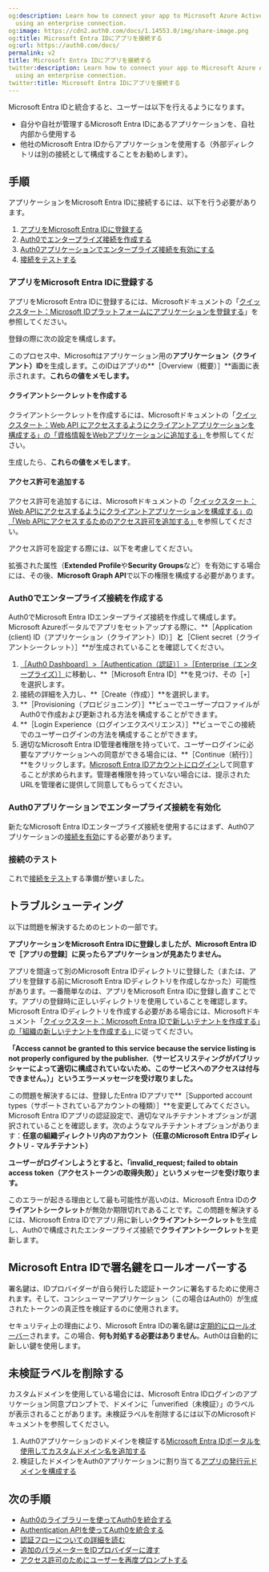 ```yaml
---
og:description: Learn how to connect your app to Microsoft Azure Active Directory
  using an enterprise connection.
og:image: https://cdn2.auth0.com/docs/1.14553.0/img/share-image.png
og:title: Microsoft Entra IDにアプリを接続する
og:url: https://auth0.com/docs/
permalink: v2
title: Microsoft Entra IDにアプリを接続する
twitter:description: Learn how to connect your app to Microsoft Azure Active Directory
  using an enterprise connection.
twitter:title: Microsoft Entra IDにアプリを接続する
---
```


Microsoft Entra IDと統合すると、ユーザーは以下を行えるようになります。

* 自分や自社が管理するMicrosoft Entra IDにあるアプリケーションを、自社内部から使用する
* 他社のMicrosoft Entra IDからアプリケーションを使用する（外部ディレクトリは別の接続として構成することをお勧めします）。



## 手順

アプリケーションをMicrosoft Entra IDに接続するには、以下を行う必要があります。

1. [アプリをMicrosoft Entra IDに登録する](#register-your-app-with-azure-ad)
2. [Auth0でエンタープライズ接続を作成する](#create-an-enterprise-connection-in-auth0)
3. [Auth0アプリケーションでエンタープライズ接続を有効にする](#enable-the-enterprise-connection-for-your-auth0-application)
4. [接続をテストする](#test-the-connection)

### アプリをMicrosoft Entra IDに登録する

アプリをMicrosoft Entra IDに登録するには、Microsoftドキュメントの「[クイックスタート：Microsoft IDプラットフォームにアプリケーションを登録する](https://docs.microsoft.com/en-us/azure/active-directory/develop/quickstart-register-app)」を参照してください。



登録の際に次の設定を構成します。





このプロセス中、Microsoftはアプリケーション用の**アプリケーション（クライアント）ID**を生成します。このIDはアプリの**［Overview（概要）］**画面に表示されます。**これらの値をメモします。**

#### クライアントシークレットを作成する

クライアントシークレットを作成するには、Microsoftドキュメントの「[クイックスタート：Web API にアクセスするようにクライアントアプリケーションを構成する」の「資格情報をWebアプリケーションに追加する」](https://docs.microsoft.com/en-us/azure/active-directory/develop/quickstart-register-app#add-credentials)を参照してください。

生成したら、**これらの値をメモします**。



#### アクセス許可を追加する

アクセス許可を追加するには、Microsoftドキュメントの「[クイックスタート：Web APIにアクセスするようにクライアントアプリケーションを構成する」の「Web APIにアクセスするためのアクセス許可を追加する」](https://docs.microsoft.com/en-us/azure/active-directory/develop/quickstart-configure-app-access-web-apis#add-permissions-to-access-web-apis)を参照してください。

アクセス許可を設定する際には、以下を考慮してください。

拡張された属性（**Extended Profile**や**Security Groups**など）を有効にする場合には、その後、**Microsoft Graph API**で以下の権限を構成する必要があります。



### Auth0でエンタープライズ接続を作成する

Auth0でMicrosoft Entra IDエンタープライズ接続を作成して構成します。Microsoft Azureポータルでアプリをセットアップする際に、**［Application (client) ID（アプリケーション（クライアント）ID）］**と**［Client secret（クライアントシークレット）］**が生成されていることを確認してください。

1. [［Auth0 Dashboard］>［Authentication（認証）］>［Enterprise（エンタープライズ）］](%24%7Bmanage_url%7D/#/connections/enterprise)に移動し、**［Microsoft Entra ID］**を見つけ、その［`+`］を選択します。
2. 接続の詳細を入力し、**［Create（作成）］**を選択します。
3. **［Provisioning（プロビジョニング）］**ビューでユーザープロファイルがAuth0で作成および更新される方法を構成することができます。
4. **［Login Experience（ログインエクスペリエンス）］**ビューでこの接続でのユーザーログインの方法を構成することができます。
5. 適切なMicrosoft Entra ID管理者権限を持っていて、ユーザーログインに必要なアプリケーションへの同意ができる場合には、**［Continue（続行）］**をクリックします。[Microsoft Entra IDアカウントにログイン](https://docs.microsoft.com/en-us/azure/active-directory/develop/v2-permissions-and-consent#requesting-consent-for-an-entire-tenant)して同意することが求められます。管理者権限を持っていない場合には、提示されたURLを管理者に提供して同意してもらってください。

### Auth0アプリケーションでエンタープライズ接続を有効化

新たなMicrosoft Entra IDエンタープライズ接続を使用するにはまず、Auth0アプリケーションの[接続を有効](/connections/enable-enterprise-connections)にする必要があります。

### 接続のテスト

これで[接続をテスト](/connections/test-enterprise-connections)する準備が整いました。

## トラブルシューティング

以下は問題を解決するためのヒントの一部です。

**アプリケーションをMicrosoft Entra IDに登録しましたが、Microsoft Entra IDで［アプリの登録］に戻ったらアプリケーションが見あたりません。**

アプリを間違って別のMicrosoft Entra IDディレクトリに登録した（または、アプリを登録する前にMicrosoft Entra IDディレクトリを作成しなかった）可能性があります。一番簡単なのは、アプリをMicrosoft Entra IDに登録し直すことです。アプリの登録時に正しいディレクトリを使用していることを確認します。Microsoft Entra IDディレクトリを作成する必要がある場合には、Microsoftドキュメント「[クイックスタート：Microsoft Entra IDで新しいテナントを作成する」の「組織の新しいテナントを作成する」](https://docs.microsoft.com/en-us/azure/active-directory/fundamentals/active-directory-access-create-new-tenant#create-a-new-tenant-for-your-organization)に従ってください。

**「Access cannot be granted to this service because the service listing is not properly configured by the publisher.（サービスリスティングがパブリッシャーによって適切に構成されていないため、このサービスへのアクセスは付与できません。）」というエラーメッセージを受け取りました。**

この問題を解決するには、登録したEntra IDアプリで**［Supported account types（サポートされているアカウントの種類）］**を変更してみてください。Microsoft Entra IDアプリの認証設定で、適切なマルチテナントオプションが選択されていることを確認します。次のようなマルチテナントオプションがあります：**任意の組織ディレクトリ内のアカウント（任意のMicrosoft Entra IDディレクトリ - マルチテナント）**

**ユーザーがログインしようとすると、「invalid_request; failed to obtain access token（アクセストークンの取得失敗）」というメッセージを受け取ります。**

このエラーが起きる理由として最も可能性が高いのは、Microsoft Entra IDの**クライアントシークレット**が無効か期限切れであることです。この問題を解決するには、Microsoft Entra IDでアプリ用に新しい**クライアントシークレット**を生成し、Auth0で構成されたエンタープライズ接続で**クライアントシークレット**を更新します。

## Microsoft Entra IDで署名鍵をロールオーバーする

署名鍵は、IDプロバイダーが自ら発行した認証トークンに署名するために使用されます。そして、コンシューマーアプリケーション（この場合はAuth0）が生成されたトークンの真正性を検証するのに使用されます。

セキュリティ上の理由により、Microsoft Entra IDの署名鍵は[定期的にロールオーバー](https://docs.microsoft.com/en-us/azure/active-directory/develop/active-directory-signing-key-rollover)されます。この場合、**何も対処する必要はありません**。Auth0は自動的に新しい鍵を使用します。

## 未検証ラベルを削除する

カスタムドメインを使用している場合には、Microsoft Entra IDログインのアプリケーション同意プロンプトで、ドメインに「unverified（未検証）」のラベルが表示されることがあります。未検証ラベルを削除するには以下のMicrosoftドキュメントを参照してください。

1. Auth0アプリケーションのドメインを検証する[Microsoft Entra IDポータルを使用してカスタムドメイン名を追加する](https://docs.microsoft.com/en-us/azure/active-directory/fundamentals/add-custom-domain#add-your-custom-domain-name-to-azure-ad)
2. 検証したドメインをAuth0アプリケーションに割り当てる[アプリの発行元ドメインを構成する](https://docs.microsoft.com/en-us/azure/active-directory/develop/howto-configure-publisher-domain#configure-publisher-domain-using-the-azure-portal)

## 次の手順

* [Auth0のライブラリーを使ってAuth0を統合する](/libraries)
* [Authentication APIを使ってAuth0を統合する](/api/authentication)
* [認証フローについての詳細を読む](/login/flows)
* [追加のパラメーターをIDプロバイダーに渡す](/pass-parameters-to-idps)
* [アクセス許可のためにユーザーを再度プロンプトする](/reprompt-permissions)